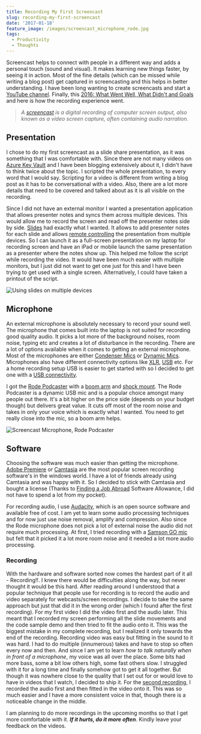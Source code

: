 ```yaml
---
title: Recording My First Screencast
slug: recording-my-first-screencast
date: '2017-01-18'
feature_image: /images/screencast_microphone_rode.jpg
tags:
  - Productivity
  - Thoughts
---
```

Screencast helps to connect with people in a different way and adds a personal touch (sound and visual). It makes learning new things faster, by seeing it in action. Most of the fine details (which can be missed while writing a blog post) get captured in screencasting and this helps in better understanding. I have been long wanting to create screencasts and start a [YouTube channel](https://www.youtube.com/c/RahulNath). Finally, this [2016: What Went Well, What Didn't and Goals](/blog/2016-recap/) and here is how the recording experience went.

> _A [screencast](https://en.wikipedia.org/wiki/Screencast) is a digital recording of computer screen output, also known as a video screen capture, often containing audio narration._

## Presentation

I chose to do my first screencast as a slide share presentation, as it was something that I was comfortable with. Since there are not many videos on [Azure Key Vault](/tag/azure-key-vault/) and I have been blogging extensively about it, I didn't have to think twice about the topic. I scripted the whole presentation, to every word that I would say. Scripting for a video is different from writing a blog post as it has to be conversational with a video. Also, there are a lot more details that need to be covered and talked about as it is all visible on the recording.

Since I did not have an external monitor I wanted a presentation application that allows presenter notes and syncs them across multiple devices. This would allow me to record the screen and read off the presenter notes side by side. [Slides](http://slides.com/) had exactly what I wanted. It allows to add presenter notes for each slide and allows [remote controlling](http://help.slides.com/knowledgebase/articles/333925-remote-control) the presentation from multiple devices. So I can launch it as a full-screen presentation on my laptop for recording screen and have an iPad or mobile launch the same presentation as a presenter where the notes show up. This helped me follow the script while recording the video. It would have been much easier with multiple monitors, but I just did not want to get one just for this and I have been trying to get used with a single screen. Alternatively, I could have taken a printout of the script.

![Using slides on multiple devices](/images/screencast_slides_multidevice.jpg)

## Microphone

An external microphone is absolutely necessary to record your sound well. The microphone that comes built into the laptop is not suited for recording good quality audio. It picks a lot more of the background noises, room noise, typing etc and creates a lot of disturbance in the recording. There are a lot of options available when it comes to getting an external microphone. Most of the microphones are either [Condenser Mics](http://ehomerecordingstudio.com/best-condenser-mics/) or [Dynamic Mics](http://ehomerecordingstudio.com/dynamic-studio-microphone/). Microphones also have different connectivity options like [XLR](https://en.wikipedia.org/wiki/XLR_connector), [USB](https://en.wikipedia.org/wiki/USB) etc. For a home recording setup USB is easier to get started with so I decided to get one with a [USB connectivity](http://ehomerecordingstudio.com/usb-microphones/).

I got the [Rode Podcaster](http://www.rode.com/microphones/podcaster) with a [boom arm](http://www.rode.com/accessories/psa1) and [shock mount](http://www.rode.com/accessories/psm1). The Rode Podcaster is a dynamic USB mic and is a popular choice amongst many people out there. It's a bit higher on the price side (depends on your budget though) but delivers great value. It cuts off most of the room noise and takes in only your voice which is exactly what I wanted. You need to get really close into the mic, so a boom arm helps.

![Screencast Microphone, Rode Podcaster](/images/screencast_microphone_rode.jpg)

## Software

Choosing the software was much easier than getting the microphone. [Adobe Premiere](http://www.adobe.com/au/products/premiere.html?sdid=VBF1KRFN&mv=search&s_kwcid=AL!3085!3!107609177344!e!!g!!adobe%20premiere&ef_id=Ve-MSAAABFDV-qvS:20170101175215:s) or [Camtasia](http://shop.techsmith.com/store/techsm/en_AU/pd/productID.289432000) are the most popular screen recording software's in the windows world. I have a lot of friends already using Camtasia and was happy with it. So I decided to stick with Camtasia and bought a license (Thanks to [Finding a Job Abroad](/blog/finding-a-job-abroad/) Software Allowance, I did not have to spend a lot from my pocket).

For recording audio, I use [Audacity](http://www.audacityteam.org/), which is an open source software and available free of cost. I am yet to learn some audio processing techniques and for now just use noise removal, amplify and compression. Also since the Rode microphone does not pick a lot of external noise the audio did not require much processing. At first, I tried recording with a [Samson GO mic](http://www.samsontech.com/samson/products/microphones/usb-microphones/gomic/) but felt that it picked it a lot more room noise and it needed a lot more audio processing.

### Recording

With the hardware and software sorted now comes the hardest part of it all - Recording!!. I knew there would be difficulties along the way, but never thought it would be this hard. After reading around I understood that a popular technique that people use for recording is to record the audio and video separately for webcasts/screen recordings. I decide to take the same approach but just that did it in the wrong order (which I found after the first recording). For my first video I did the video first and the audio later. This meant that I recorded my screen performing all the slide movements and the code sample demo and then tried to fit the audio onto it. This was the biggest mistake in my complete recording, but I realized it only towards the end of the recording. Recording video was easy but fitting in the sound to it was hard. I had to do multiple (innumerous) takes and have to stop so often every now and then. And since I am yet to learn _how to talk naturally when in front of a microphone_, my voice was all over the place. Some bits had more bass, some a bit low others high, some fast others slow. I struggled with it for a long time and finally somehow got to get it all together. But though it was nowhere close to the quality that I set out for or would love to have in videos that I watch, I decided to ship it. For the [second recording](https://www.youtube.com/watch?v=JbshGF4ZwGE), I recorded the audio first and then fitted in the video onto it. This was so much easier and I have a more consistent voice in that, though there is a noticeable change in the middle.

I am planning to do more recordings in the upcoming months so that I get more comfortable with it. **_If it hurts, do it more often_**. Kindly leave your feedback on the videos.
